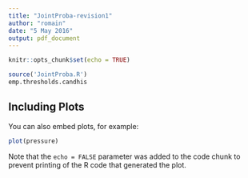 ```yaml
---
title: "JointProba-revision1"
author: "romain"
date: "5 May 2016"
output: pdf_document
---
```


```r
knitr::opts_chunk$set(echo = TRUE)
```


```r
source('JointProba.R')
emp.thresholds.candhis
```

## Including Plots

You can also embed plots, for example:

```r
plot(pressure)
```

Note that the `echo = FALSE` parameter was added to the code chunk to prevent printing of the R code that generated the plot.
